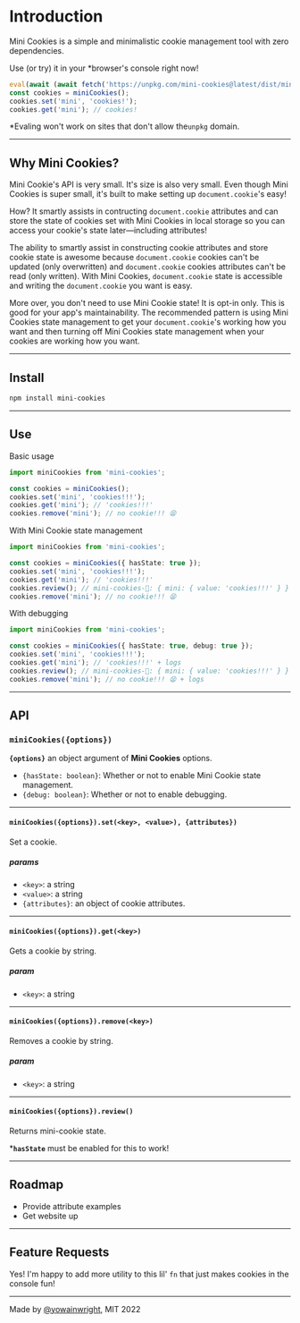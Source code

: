 # Introduction

Mini Cookies is a simple and minimalistic cookie management tool with zero dependencies.

Use (or try) it in your \*browser's console right now!

```js
eval(await (await fetch('https://unpkg.com/mini-cookies@latest/dist/mini-cookies.umd.js')).text())
const cookies = miniCookies();
cookies.set('mini', 'cookies!');
cookies.get('mini'); // cookies!
```

\*Evaling won't work on sites that don't allow the`unpkg` domain.

---

## Why Mini Cookies?

Mini Cookie's API is very small. It's size is also very small. Even though Mini Cookies is super small, it's built to make setting up `document.cookie`'s easy!

How? It smartly assists in contructing `document.cookie` attributes and can store the state of cookies set with Mini Cookies in local storage so you can access your cookie's state later—including attributes!

The ability to smartly assist in constructing cookie attributes and store cookie state is awesome because `document.cookie` cookies can't be updated (only overwritten) and `document.cookie` cookies attributes can't be read (only written). With Mini Cookies, `document.cookie` state is accessible and writing the `document.cookie` you want is easy.

More over, you don't need to use Mini Cookie state! It is opt-in only. This is good for your app's maintainability. The recommended pattern is using Mini Cookies state management to get your `document.cookie`'s working how you want and then turning off Mini Cookies state management when your cookies are working how you want.

---

## Install

```bash
npm install mini-cookies
```

---

## Use

Basic usage

```typescript
import miniCookies from 'mini-cookies';

const cookies = miniCookies();
cookies.set('mini', 'cookies!!!');
cookies.get('mini'); // 'cookies!!!'
cookies.remove('mini'); // no cookie!!! 😫
```

With Mini Cookie state management

```typescript
import miniCookies from 'mini-cookies';

const cookies = miniCookies({ hasState: true });
cookies.set('mini', 'cookies!!!');
cookies.get('mini'); // 'cookies!!!'
cookies.review(); // mini-cookies-🍪: { mini: { value: 'cookies!!!' } }
cookies.remove('mini'); // no cookie!!! 😫
```

With debugging

```typescript
import miniCookies from 'mini-cookies';

const cookies = miniCookies({ hasState: true, debug: true });
cookies.set('mini', 'cookies!!!');
cookies.get('mini'); // 'cookies!!!' + logs
cookies.review(); // mini-cookies-🍪: { mini: { value: 'cookies!!!' } }
cookies.remove('mini'); // no cookie!!! 😫 + logs
```

---

## API

### `miniCookies({options})`

**`{options}`** an object argument of **Mini Cookies** options.

- `{hasState: boolean}`: Whether or not to enable Mini Cookie state management.
- `{debug: boolean}`: Whether or not to enable debugging.

---

#### `miniCookies({options}).set(<key>, <value>), {attributes})`

Set a cookie.

##### params

- `<key>`: a string
- `<value>`: a string
- `{attributes}`: an object of cookie attributes.

---

#### `miniCookies({options}).get(<key>)`

Gets a cookie by string.

##### param

- `<key>`: a string

---

#### `miniCookies({options}).remove(<key>)`

Removes a cookie by string.

##### param

- `<key>`: a string

---

#### `miniCookies({options}).review()`

Returns mini-cookie state.

\***`hasState`** must be enabled for this to work!

---

## Roadmap

- Provide attribute examples
- Get website up

---

## Feature Requests

Yes! I'm happy to add more utility to this lil' `fn` that just makes cookies in the console fun!

---

Made by [@yowainwright](https://github.com/yowainwright), MIT 2022
